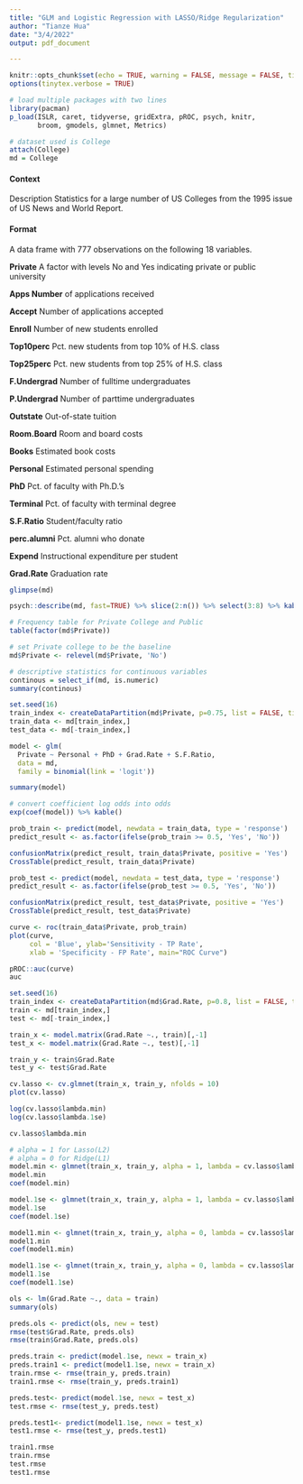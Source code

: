 ```yaml
---
title: "GLM and Logistic Regression with LASSO/Ridge Regularization"
author: "Tianze Hua"
date: "3/4/2022"
output: pdf_document

---
```


```r
knitr::opts_chunk$set(echo = TRUE, warning = FALSE, message = FALSE, tidy.opts=list(width.cutoff=80), tidy=TRUE)
options(tinytex.verbose = TRUE)
```


```r
# load multiple packages with two lines
library(pacman)
p_load(ISLR, caret, tidyverse, gridExtra, pROC, psych, knitr,
       broom, gmodels, glmnet, Metrics)

# dataset used is College
attach(College)
md = College
```

#### Context

Description
Statistics for a large number of US Colleges from the 1995 issue of US News and World Report.

#### Format

A data frame with 777 observations on the following 18 variables.

**Private** A factor with levels No and Yes indicating private or public university

**Apps Number** of applications received

**Accept** Number of applications accepted

**Enroll** Number of new students enrolled

**Top10perc** Pct. new students from top 10% of H.S. class

**Top25perc** Pct. new students from top 25% of H.S. class

**F.Undergrad** Number of fulltime undergraduates

**P.Undergrad** Number of parttime undergraduates

**Outstate** Out-of-state tuition

**Room.Board** Room and board costs

**Books** Estimated book costs

**Personal** Estimated personal spending

**PhD** Pct. of faculty with Ph.D.’s

**Terminal** Pct. of faculty with terminal degree

**S.F.Ratio** Student/faculty ratio

**perc.alumni** Pct. alumni who donate

**Expend** Instructional expenditure per student

**Grad.Rate** Graduation rate



```r
glimpse(md)

psych::describe(md, fast=TRUE) %>% slice(2:n()) %>% select(3:8) %>% kable()

# Frequency table for Private College and Public
table(factor(md$Private))

# set Private college to be the baseline
md$Private <- relevel(md$Private, 'No')

# descriptive statistics for continuous variables
continous = select_if(md, is.numeric)
summary(continous)
```

```r
set.seed(16)
train_index <- createDataPartition(md$Private, p=0.75, list = FALSE, times = 1)
train_data <- md[train_index,]
test_data <- md[-train_index,]
```

```r
model <- glm(
  Private ~ Personal + PhD + Grad.Rate + S.F.Ratio,
  data = md,
  family = binomial(link = 'logit'))

summary(model)

# convert coefficient log odds into odds
exp(coef(model)) %>% kable()
```

```r
prob_train <- predict(model, newdata = train_data, type = 'response')
predict_result <- as.factor(ifelse(prob_train >= 0.5, 'Yes', 'No'))
```

```r
confusionMatrix(predict_result, train_data$Private, positive = 'Yes')
CrossTable(predict_result, train_data$Private)
```

```r
prob_test <- predict(model, newdata = test_data, type = 'response')
predict_result <- as.factor(ifelse(prob_test >= 0.5, 'Yes', 'No'))

confusionMatrix(predict_result, test_data$Private, positive = 'Yes')
CrossTable(predict_result, test_data$Private)
```

```r
curve <- roc(train_data$Private, prob_train)
plot(curve, 
     col = 'Blue', ylab='Sensitivity - TP Rate', 
     xlab = 'Specificity - FP Rate', main="ROC Curve")

pROC::auc(curve)
auc
```

```r
set.seed(16)
train_index <- createDataPartition(md$Grad.Rate, p=0.8, list = FALSE, times = 1)
train <- md[train_index,]
test <- md[-train_index,]

train_x <- model.matrix(Grad.Rate ~., train)[,-1]
test_x <- model.matrix(Grad.Rate ~., test)[,-1]

train_y <- train$Grad.Rate
test_y <- test$Grad.Rate
```

```r
cv.lasso <- cv.glmnet(train_x, train_y, nfolds = 10)
plot(cv.lasso)

log(cv.lasso$lambda.min)
log(cv.lasso$lambda.1se)

cv.lasso$lambda.min
```

```r
# alpha = 1 for Lasso(L2)
# alpha = 0 for Ridge(L1)
model.min <- glmnet(train_x, train_y, alpha = 1, lambda = cv.lasso$lambda.min)
model.min
coef(model.min)

model.1se <- glmnet(train_x, train_y, alpha = 1, lambda = cv.lasso$lambda.1se)
model.1se
coef(model.1se)
```

```r
model1.min <- glmnet(train_x, train_y, alpha = 0, lambda = cv.lasso$lambda.min)
model1.min
coef(model1.min)

model1.1se <- glmnet(train_x, train_y, alpha = 0, lambda = cv.lasso$lambda.1se)
model1.1se
coef(model1.1se)
```


```r
ols <- lm(Grad.Rate ~., data = train)
summary(ols)
```

```r
preds.ols <- predict(ols, new = test)
rmse(test$Grad.Rate, preds.ols)
rmse(train$Grad.Rate, preds.ols)
```

```r
preds.train <- predict(model.1se, newx = train_x)
preds.train1 <- predict(model1.1se, newx = train_x)
train.rmse <- rmse(train_y, preds.train)
train1.rmse <- rmse(train_y, preds.train1)
```

```r
preds.test<- predict(model.1se, newx = test_x)
test.rmse <- rmse(test_y, preds.test)

preds.test1<- predict(model1.1se, newx = test_x)
test1.rmse <- rmse(test_y, preds.test1)

train1.rmse
train.rmse
test.rmse
test1.rmse


```
